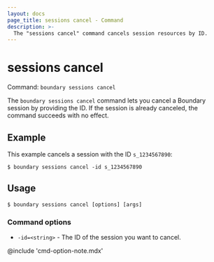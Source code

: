 ```yaml
---
layout: docs
page_title: sessions cancel - Command
description: >-
  The "sessions cancel" command cancels session resources by ID.
---
```


# sessions cancel

Command: `boundary sessions cancel`

The `boundary sessions cancel` command lets you cancel a Boundary session by providing the ID.
If the session is already canceled, the command succeeds with no effect.

## Example

This example cancels a session with the ID `s_1234567890`:

```shell-session
$ boundary sessions cancel -id s_1234567890
```

## Usage

<CodeBlockConfig hideClipboard>

```shell-session
$ boundary sessions cancel [options] [args]
```

</CodeBlockConfig>

### Command options

- `-id=<string>` - The ID of the session you want to cancel.

@include 'cmd-option-note.mdx'